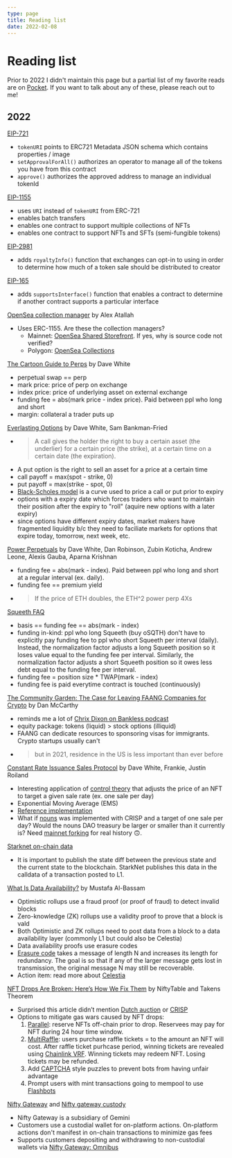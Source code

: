 ```yaml
---
type: page
title: Reading list
date: 2022-02-08
---
```


# Reading list

Prior to 2022 I didn't maintain this page but a partial list of my favorite reads are on [Pocket](https://getpocket.com/@cp8p4T62A36aod1542g5815g8ed7AX7a7dtzW8u6aoN1ejpfR1058Rk2yemnKa3b).
If you want to talk about any of these, please reach out to me!

## 2022

[EIP-721](https://eips.ethereum.org/EIPS/eip-721)
- `tokenURI` points to ERC721 Metadata JSON schema which contains properties / image
- `setApprovalForAll()` authorizes an operator to manage all of the tokens you have from this contract
- `approve()` authorizes the approved address to manage an individual tokenId

[EIP-1155](https://eips.ethereum.org/EIPS/eip-1155)
- uses `URI` instead of `tokenURI` from ERC-721
- enables batch transfers
- enables one contract to support multiple collections of NFTs
- enables one contract to support NFTs and SFTs (semi-fungible tokens)

[EIP-2981](https://eips.ethereum.org/EIPS/eip-2981)
- adds `royaltyInfo()` function that exchanges can opt-in to using in order to determine how much of a token sale should be distributed to creator

[EIP-165](https://eips.ethereum.org/EIPS/eip-165)
- adds `supportsInterface()` function that enables a contract to determine if another contract supports a particular interface

[OpenSea collection manager](https://blog.opensea.io/announcements/introducing-the-collection-manager/) by Alex Atallah
- Uses ERC-1155. Are these the collection managers?
  - Mainnet: [OpenSea Shared Storefront](https://etherscan.io/token/0x495f947276749ce646f68ac8c248420045cb7b5e#readContract). If yes, why is source code not verified?
  - Polygon: [OpenSea Collections](https://polygonscan.com/token/0x2953399124f0cbb46d2cbacd8a89cf0599974963#readContract)

[The Cartoon Guide to Perps](https://research.paradigm.xyz/cartoon-guide-to-perps) by Dave White
- perpetual swap == perp
- mark price: price of perp on exchange
- index price: price of underlying asset on external exchange
- funding fee = abs(mark price - index price). Paid between ppl who long and short
- margin: collateral a trader puts up

[Everlasting Options](https://www.paradigm.xyz/2021/05/everlasting-options) by Dave White, Sam Bankman-Fried
- > A call gives the holder the right to buy a certain asset (the underlier) for a certain price (the strike), at a certain time on a certain date (the expiration).
- A put option is the right to sell an asset for a price at a certain time
- call payoff = max(spot - strike, 0)
- put payoff = max(strike - spot, 0)
- [Black-Scholes model](https://en.wikipedia.org/wiki/Black%E2%80%93Scholes_model) is a curve used to price a call or put prior to expiry
- options with a expiry date which forces traders who want to maintain their position after the expiry to "roll" (aquire new options with a later expiry)
- since options have different expiry dates, market makers have fragmented liquidity b/c they need to faciliate markets for options that expire today, tomorrow, next week, etc.

[Power Perpetuals](https://www.paradigm.xyz/2021/08/power-perpetuals) by Dave White, Dan Robinson, Zubin Koticha, Andrew Leone, Alexis Gauba, Aparna Krishnan
- funding fee = abs(mark - index). Paid between ppl who long and short at a regular interval (ex. daily).
- funding fee == premium yield
- > If the price of ETH doubles, the ETH^2 power perp 4Xs

[Squeeth FAQ](https://opyn.gitbook.io/squeeth/resources/squeeth-faq)
- basis == funding fee == abs(mark - index)
- funding in-kind: ppl who long Squeeth (buy oSQTH) don't have to explicitly pay funding fee to ppl who short Squeeth per interval (daily).
  Instead, the normalization factor adjusts a long Squeeth position so it loses value equal to the funding fee per interval.
  Similarly, the normalization factor adjusts a short Squeeth position so it owes less debt equal to the funding fee per interval.
- funding fee = position size * TWAP(mark - index)
- funding fee is paid everytime contract is touched (continuously)

[The Community Garden: The Case for Leaving FAANG Companies for Crypto](https://www.paradigm.xyz/2021/09/the-community-garden-the-case-for-leaving-faang-companies-for-crypto) by Dan McCarthy
- reminds me a lot of [Chrix Dixon on Bankless podcast](http://podcast.banklesshq.com/90-5-mental-models-for-web3-chris-dixon)
- equity package: tokens (liquid) > stock options (illiquid)
- FAANG can dedicate resources to sponsoring visas for immigrants. Crypto startups usually can't
- > but in 2021, residence in the US is less important than ever before

[Constant Rate Issuance Sales Protocol](https://www.paradigm.xyz/2022/01/constant-rate-issuance-sales-protocol) by Dave White, Frankie, Justin Roiland
- Interesting application of [control theory](https://en.wikipedia.org/wiki/Control_theory) that adjusts the price of an NFT to target a given sale rate (ex. one sale per day)
- Exponential Moving Average (EMS)
- [Reference implementation](https://github.com/FrankieIsLost/CRISP)
- What if [nouns](https://nouns.wtf/) was implemented with CRISP and a target of one sale per day? Would the nouns DAO treasury be larger or smaller than it currently is? Need [mainnet forking](https://hardhat.org/hardhat-network/guides/mainnet-forking.html) for real history 🙃.

[Starknet on-chain data](https://starknet.io/documentation/on-chain-data/)
- It is important to publish the state diff between the previous state and the current state to the blockchain. StarkNet publishes this data in the calldata of a transaction posted to L1.

[What Is Data Availability?](https://coinmarketcap.com/alexandria/article/what-is-data-availability) by Mustafa Al-Bassam
- Optimistic rollups use a fraud proof (or proof of fraud) to detect invalid blocks
- Zero-knowledge (ZK) rollups use a validity proof to prove that a block is vald
- Both Optimistic and ZK rollups need to post data from a block to a data availability layer (commonly L1 but could also be Celestia)
- Data availability proofs use erasure codes
- [Erasure code](https://en.wikipedia.org/wiki/Erasure_code) takes a message of length N and increases its length for redundancy. The goal is so that if any of the larger message gets lost in transmission, the original message N may still be recoverable.
- Action item: read more about [Celestia](https://celestia.org/resources/)

[NFT Drops Are Broken: Here’s How We Fix Them](https://nftnow.com/features/nft-drops-are-broken-heres-how-we-fix-them/) by NiftyTable and Takens Theorem
- Surprised this article didn’t mention [Dutch auction](https://en.wikipedia.org/wiki/Dutch_auction) or [CRISP](https://www.paradigm.xyz/2022/01/constant-rate-issuance-sales-protocol)
- Options to mitigate gas wars caused by NFT drops:
  1. [Parallel](https://parallel.life/): reserve NFTs off-chain prior to drop. Reservees may pay for NFT during 24 hour time window.
  2. [MultiRaffle](https://github.com/Anish-Agnihotri/MultiRaffle): users purchase raffle tickets = to the amount an NFT will cost. After raffle ticket purhcase period, winning tickets are revealed using [Chainlink VRF](https://docs.chain.link/docs/chainlink-vrf/). Winning tickets may redeem NFT. Losing tickets may be refunded.
  3. Add [CAPTCHA](https://en.wikipedia.org/wiki/CAPTCHA) style puzzles to prevent bots from having unfair advantage
  4. Prompt users with mint transactions going to mempool to use [Flashbots](https://docs.flashbots.net/flashbots-protect/rpc/quick-start/)

[Nifty Gateway](https://www.finder.com/nifty-gateway-review) and [Nifty gateway custody](https://help.niftygateway.com/hc/en-us/articles/4409003713299-An-Explanation-of-Nifty-Gateway-s-Custody-Option)
- Nifty Gateway is a subsidiary of Gemini
- Customers use a custodial wallet for on-platform actions. On-platform actions don't manifest in on-chain transactions to minimize gas fees
- Supports customers depositing and withdrawing to non-custodial wallets via [Nifty Gateway: Omnibus](http://etherscan.io/address/0xe052113bd7d7700d623414a0a4585bcae754e9d5)
